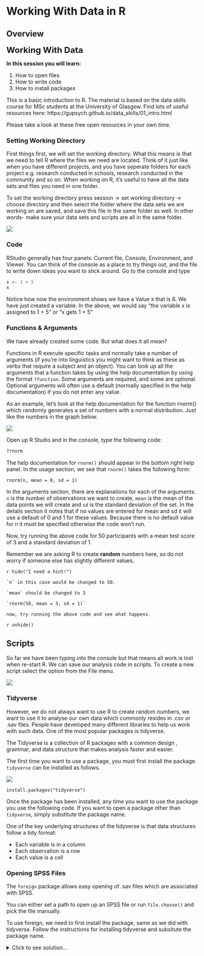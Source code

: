 # Working With Data in R

## Overview

<span style="font-size: 22px; font-weight: bold; color: var(--purple);">Working With Data</span>

**In this session you will learn\:**

1. How to open files
2. How to write code
3. How to install packages

This is a basic introduction to R. The material is based on the data skills course for MSc students at the University of Glasgow. Find lots of useful resources here: https://gupsych.github.io/data_skills/01_intro.html 

Please take a look at these free open resources in your own time.

### Setting Working Directory

First things first, we will set the working directory. What this means is that we need to tell R where the files we need are located. Think of it just like when you have different projects, and you have seperate folders for each project e.g. research conducted in schools, research conducted in the community and so on. When working on R, it's useful to have all the data sets and files you need in one folder.

To set the working directory press session -> set working directory -> choose directory and then select the folder where the data sets we are working on are saved, and save this file in the same folder as well. In other words- make sure your data sets and scripts are all in the same folder.

<img src="images/setwd.gif">

### Code

RStudio generally has four panels: Current file, Console, Environment, and Viewer. You can think of the console as a place to try things out, and the file to write down ideas you want to stick around. Go to the console and type

```r
x <- 1 + 5
x
```

Notice how now the environment shows we have a Value x that is 6. We have just created a variable. In the above, we would say “the variable x is assigned to 1 + 5” or “x gets 1 + 5”

### Functions & Arguments

We have already created some code. But what does it all mean?

Functions in R execute specific tasks and normally take a number of arguments (if you’re into linguistics you might want to think as these as verbs that require a subject and an object). You can look up all the arguments that a function takes by using the help documentation by using the format `?function`. Some arguments are required, and some are optional. Optional arguments will often use a default (normally specified in the help documentation) if you do not enter any value.

As an example, let’s look at the help documentation for the function rnorm() which randomly generates a set of numbers with a normal distribution. Just like the numbers in the graph below.

<img src="images/rplot.png">

Open up R Studio and in the console, type the following code:

```r
?rnorm
```

The help documentation for `rnorm()` should appear in the bottom right help panel. In the usage section, we see that `rnorm()` takes the following form:

```rnorm2
rnorm(n, mean = 0, sd = 1)
```

In the arguments section, there are explanations for each of the arguments. `n` is the number of observations we want to create, `mean` is the mean of the data points we will create and `sd` is the standard deviation of the set. In the details section it notes that if no values are entered for mean and sd it will use a default of 0 and 1 for these values. Because there is no default value for n it must be specified otherwise the code won’t run.

Now, try running the above code for 50 participants with a mean test score of 3 and a standard deviation of 1.

Remember we are asking R to create **random** numbers here, so do not worry if someone else has slightly different values.

`r hide("I need a hint!")`
```block
`n` in this case would be changed to 50. 

`mean` should be changed to 3

`rnorm(50, mean = 3, sd = 1)`

now, try running the above code and see what happens. 

```
`r unhide()`


## Scripts

So far we have been typing into the console but that means all work is lost when re-start R. We can save our analysis code in scripts. To create a new script select the option from the File menu.

<img src="images/script.gif">


### Tidyverse


However, we do not always want to use R to create random numbers, we want to use it to analyse our own data which commonly resides in .csv or .sav files. People have developed many different libraries to help us work with such data. One of the most popular packages is tidyverse.

The Tidyverse is a collection of R packages with a common design , grammar, and data structure that makes analysis faster and easier.

The first time you want to use a package, you must first install the package. `tidyverse` can be installed as follows.

<img src="images/tidyverse.gif">

```rinstall
install.packages("tidyverse")
```

Once the package has been installed, any time you want to use the package you use the following code. If you want to open a package other than `tidyverse`, simply substitute the package name. 

One of the key underlying structures of the tidyverse is that data structures follow a tidy format:

* Each variable is in a column
* Each observation is a row
* Each value is a cell

### Opening SPSS Files

The `foreign` package allows easy opening of .sav files which are associated with SPSS.

You can either set a path to open up an SPSS file or run `file.choose()` and pick the file manually.

To use foreign, we need to first install the package, same as we did with tidyverse. Follow the instructions for installing tidyverse and subsitute the package name. 

<details>
<summary>Click to see solution...</summary>
```rforeign
install.packages("foreign")
```

Once you have installed packages, .sav files can be opened using (editing in your actual file name) with the following code:

`dataset = read.spss("YOURFILENAMEHERE.sav", to.data.frame=TRUE)`

While we are not using spss files during this training, it is useful to know how to do this.

## iris Task

<img src="images/iris.jpeg">

R comes with a few built in data sets. One of which is called `iris` which is about the plant . Now that we have installed `tidyverse` let us see what it can do.

Create a new script and call the script iris. We are going to look at the top ten values of the in built data set. Once you are done, feel free to try looking at the top 3,7 and 31 values.

```r
library("tidyverse")
head(iris, 10)

```

What do you think `tail(iris, 10)` will do?

## Calculate a Mean

From looking at the dataset, we can see it has information on the sepal and petal lengths and widths for different species of iris. We are interested in calculating **mean** petal width and we will use the `summarise` function to do it.

`summarise` is a useful function which works for means, medians and interquartile ranges and gives results in a single row.

You can run `?summarise` to bring up the help function for more information.

Now, try running the following codes within your iris script.

<img src="images/pipe.jpg">

the %>% is the pipe operator, it simply means **"and then"**. So, we are bringing up the iris database **"and then"** we are summarising.


```r

iris %>% summarise(mean_petal_length = mean(Petal.Length))

```


```r

mean_iris <- iris %>% summarise(mean_petal_length = mean(Petal.Length))

```

- From the following options, what is the difference in the code? `r mcq(c(answer = "one is assigned to a variable", "one actually calculates the median", "both are the same"))`  

`r hide("Explain This Answer!")`
```block
`mean_iris <- iris %>% summarise(mean_petal_length = mean(Petal.Length))` calculates the mean and creates a new dataframe (which can be seen in the environment) while `iris %>% summarise(mean_petal_length = mean(Petal.Length))` simply calculates the mean.,
```
`r unhide()` 

## Calculate a Median

A lot of data in psychology can be skewed, so sometimes the median is better (as numbers are equally likely to fall above or below it). How would you adapt the code for calculating the mean to calculate a median?

Calculate median petal width and save to your script.

`r hide("I need a hint!")`
```block
`mean(Petal.Width)` is the function within the code block that calculates the mean, try changing to median(Petal.Width). mean_petal_width is a column name we made up so it might be a good idea to rename it something meaningful.
```
`r unhide()` 


## Groups

What about if we wanted to calculate a mean for each different species of orchid? `Tidyverse` has a helpful option which lets us group by factors. This is helpful if we are looking at differences between females and males, for example

```r

grouped <- iris %>% group_by(Species) %>% summarise(mean_petal_length = mean(Petal.Length))
grouped

```

What has the smallest mean petal length?

`r mcq(c("versicolor", answer = "sertosa", "virginca"))`  

### Keeping Environment Clean

As you work, you will notice your environment will (quickly) fill up with lots of variables that you have assigned. 

<img src="images/messy.png">

Before beginning any new analyses it is important to clear the environment which can be done with the following code. If you run this code R will forget any libraries that you have loaded, such as `tidyverse`.


```r
rm(list = ls())
```


